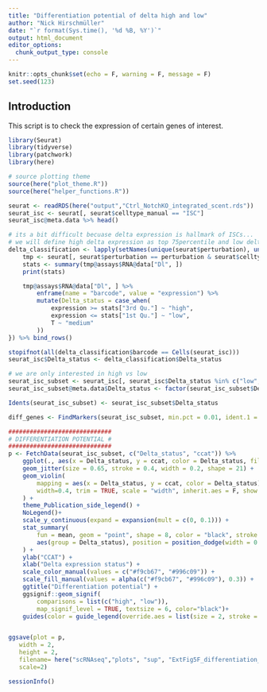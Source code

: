```yaml
---
title: "Differentiation potential of delta high and low"
author: "Nick Hirschmüller"
date: "`r format(Sys.time(), '%d %B, %Y')`"
output: html_document
editor_options: 
  chunk_output_type: console
---
```


```r
knitr::opts_chunk$set(echo = F, warning = F, message = F)
set.seed(123)
```


## Introduction
This script is to check the expression of certain genes of interest.

```r
library(Seurat)
library(tidyverse)
library(patchwork)
library(here)

# source plotting theme
source(here("plot_theme.R"))
source(here("helper_functions.R"))
```


```r
seurat <- readRDS(here("output","Ctrl_NotchKO_integrated_scent.rds"))
seurat_isc <- seurat[, seurat$celltype_manual == "ISC"]
seurat_isc@meta.data %>% head()

# its a bit difficult becuase delta expression is hallmark of ISCs...
# we will define high delta expression as top 75percentile and low delta expression as lower 25 percentile
delta_classification <- lapply(setNames(unique(seurat$perturbation), unique(seurat$perturbation)), function(perturbation) {
    tmp <- seurat[, seurat$perturbation == perturbation & seurat$celltype_manual == "ISC"]
    stats <- summary(tmp@assays$RNA@data["Dl", ])
    print(stats)

    tmp@assays$RNA@data["Dl", ] %>%
        enframe(name = "barcode", value = "expression") %>%
        mutate(Delta_status = case_when(
            expression >= stats["3rd Qu."] ~ "high",
            expression <= stats["1st Qu."] ~ "low",
            T ~ "medium"
        ))
}) %>% bind_rows()

stopifnot(all(delta_classification$barcode == Cells(seurat_isc)))
seurat_isc$Delta_status <- delta_classification$Delta_status

# we are only interested in high vs low
seurat_isc_subset <- seurat_isc[, seurat_isc$Delta_status %in% c("low","high")]
seurat_isc_subset@meta.data$Delta_status <- factor(seurat_isc_subset$Delta_status, levels=c("low","high"))

Idents(seurat_isc_subset) <- seurat_isc_subset$Delta_status

diff_genes <- FindMarkers(seurat_isc_subset, min.pct = 0.01, ident.1 = "high", ident.2 = "low") %>% rownames_to_column("gene")

#############################
# DIFFERENTIATION POTENTIAL #
#############################
p <- FetchData(seurat_isc_subset, c("Delta_status", "ccat")) %>%
    ggplot(., aes(x = Delta_status, y = ccat, color = Delta_status, fill = Delta_status)) +
    geom_jitter(size = 0.65, stroke = 0.4, width = 0.2, shape = 21) +
    geom_violin(
        mapping = aes(x = Delta_status, y = ccat, color = Delta_status), fill=NA,
        width=0.4, trim = TRUE, scale = "width", inherit.aes = F, show.legend = F, color="black"
    ) +
    theme_Publication_side_legend() +
    NoLegend()+
    scale_y_continuous(expand = expansion(mult = c(0, 0.1))) +
    stat_summary(
        fun = mean, geom = "point", shape = 8, color = "black", stroke = 0.85, show.legend = F,
        aes(group = Delta_status), position = position_dodge(width = 0.9)
    ) +
    ylab("CCAT") +
    xlab("Delta expression status") +
    scale_color_manual(values = c("#f9cb67", "#996c09")) +
    scale_fill_manual(values = alpha(c("#f9cb67", "#996c09"), 0.3)) +
    ggtitle("Differentiation potential") +
    ggsignif::geom_signif(
        comparisons = list(c("high", "low")),
        map_signif_level = TRUE, textsize = 6, color="black")+
    guides(color = guide_legend(override.aes = list(size = 2, stroke = 0, shape = 16))) # Custom legend


ggsave(plot = p,
   width = 2, 
   height = 2,
   filename= here("scRNAseq","plots", "sup", "ExtFig5F_differentiation_potential.pdf"),
   scale=2)
```



```r
sessionInfo()
```
















